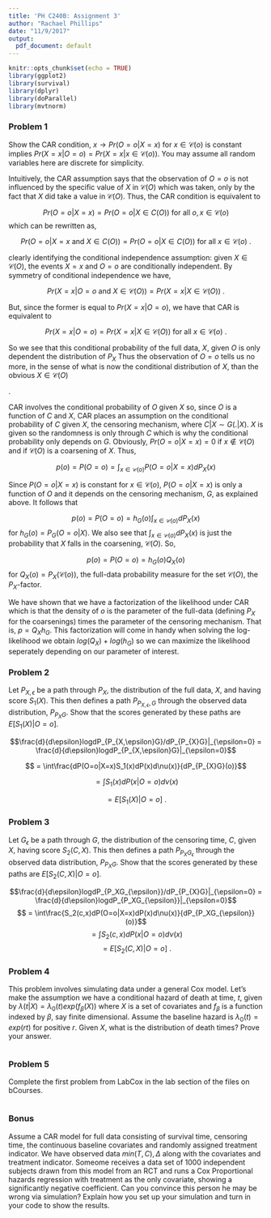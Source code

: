 ```yaml
---
title: 'PH C240B: Assignment 3'
author: "Rachael Phillips"
date: "11/9/2017"
output: 
  pdf_document: default
---
```

```r
knitr::opts_chunk$set(echo = TRUE)
library(ggplot2)
library(survival)
library(dplyr)
library(doParallel)
library(mvtnorm)
```

### Problem 1
Show the CAR condition, $x \rightarrow Pr(O = o | X = x)$ for $x \in \mathcal{C}(o)$ is constant implies $Pr(X=x| O = o) = Pr(X = x | x \in \mathcal{C}(o))$. You may assume all random variables here are discrete for simplicity.

\vspace{.1in}
Intuitively, the CAR assumption says that the observation of $O=o$ is not influenced by the specific value of $X$ in $\mathcal{C}(O)$ which was taken, only by the fact that $X$ did take a value in $\mathcal{C}(O)$. Thus, the CAR condition is equivalent to 

$$Pr(O = o | X = x) = Pr(O=o | X \in C(O)) \text{ for all }o, x\in\mathcal{C}(o)$$
which can be rewritten as, 

$$Pr(O = o | X = x \text{ and } X \in C(O)) = Pr(O=o | X \in C(O)) \text{ for all } x\in\mathcal{C}(o)\text{ .}$$

clearly identifying the conditional independence assumption: given $X\in\mathcal{C}(O)$, the events $X=x$ and $O=o$ are conditionally independent. By symmetry of conditional independence we have, 

$$Pr(X=x|O=o \text{ and } X \in \mathcal{C}(O)) = Pr(X=x|X\in\mathcal{C}(O))\text{ .}$$

But, since the former is equal to $Pr(X=x|O=o)$, we have that CAR is equivalent to 

$$ Pr(X=x|O=o) = Pr(X=x|X\in\mathcal{C}(O)) \text{ for all } x\in\mathcal{C}(o)\text{ .}$$

So we see that this conditional probability of the full data, $X$, given $O$ is only dependent the distribution of $P_X$
Thus the observation of $O=o$ tells us no more, in the sense of what is now the conditional distribution of $X$, than the obvious $X\in\mathcal{C}(O)$

\vspace{.1in}

\textit{Here, we prove the factorization of the likelihood as it will come in handy in Problem 2 and in Problem 3}. 

CAR involves the conditional probability of $O$ given $X$ so, since $O$ is a function of $C$ and $X$, CAR places an assumption on the conditional probability of $C$ given $X$, the censoring mechanism, where $C|X \sim G(.|X)$. $X$ is given so the randomness is only through $C$ which is why the conditional probability only depends on $G$. Obviously, $Pr(O = o | X = x) = 0$ if $x \notin \mathcal{C}(O)$ and if $\mathcal{C}(O)$ is a coarsening of $X$. Thus, 

$$p(o) = P(O=o) = \int_{x \in \mathcal{C}(o)}P(O=o|X=x)dP_X(x)$$

Since $P(O=o|X=x)$ is constant for $x \in \mathcal{C}(o)$, $P(O=o|X=x)$ is only a function of $O$ and it depends on the censoring mechanism, $G$, as explained above. It follows that 

$$p(o) = P(O=o) = h_G(o)\int_{x \in \mathcal{C}(o)}dP_X(x)$$
for $h_G(o) = P_G(O=o|X)$. We also see that $\int_{x \in \mathcal{C}(o)}dP_X(x)$ is just the probability that $X$ falls in the  coarsening, $\mathcal{C}(O)$. So, 

$$p(o) = P(O=o) = h_G(o)Q_X(o)$$
for $Q_X(o)=P_X(\mathcal{C}(o))$, the full-data probability measure for the set $\mathcal{C}(O)$, the $P_X$-factor.

We have shown that we have a factorization of the likelihood under CAR which is that the density of $o$ is the parameter of the full-data (defining $P_X$ for the coarsenings) times the parameter of the censoring mechanism. That is, $p=Q_Xh_G$. This factorization will come in handy when solving the log-likelihood we obtain $log(Q_X)+log(h_G)$ so we can maximize the likelihood seperately depending on our parameter of interest. 

### Problem 2 
Let $P_{X,\epsilon}$ be a path through $P_X$, the distribution of the full data, $X$, and having score $S_1(X)$. This then defines a path $P_{P_{X,\epsilon},G}$ through the observed data distribution, $P_{P_XG}$. Show that the scores generated by these paths are $E[S_1(X) | O = o]$.

\vspace{.1in}

$$\frac{d}{d\epsilon}logdP_{P_{X,\epsilon}G}/dP_{P_{X}G}|_{\epsilon=0} = \frac{d}{d\epsilon}logdP_{P_{X,\epsilon}G}|_{\epsilon=0}$$

$$ = \int\frac{dP(O=o|X=x)S_1(x)dP(x)d\nu(x)}{dP_{P_{X}G}(o)}$$

$$ = \int S_1(x)dP(x|O=o)d\nu(x)$$

$$ = E\big[S_1(X)|O=o\big] \text{ .}$$

### Problem 3
Let $G_{\epsilon}$ be a path through $G$, the distribution of the censoring time, $C$, given $X$, having score $S_2(C,X)$. This then defines a path $P_{P_XG_{\epsilon}}$ through the observed data distribution, $P_{P_XG}$. Show that the scores generated by these paths are $E[S_2(C, X) | O = o]$.

\vspace{.1in}

$$\frac{d}{d\epsilon}logdP_{P_XG_{\epsilon}}/dP_{P_{X}G}|_{\epsilon=0} = \frac{d}{d\epsilon}logdP_{P_XG_{\epsilon}}|_{\epsilon=0}$$
$$ = \int\frac{S_2(c,x)dP(O=o|X=x)dP(x)d\nu(x)}{dP_{P_XG_{\epsilon}}(o)}$$
$$ = \int S_2(c,x)dP(x|O=o)d\nu(x)$$
$$ = E\big[S_2(C,X)|O=o\big]\text{ .}$$

### Problem 4
This problem involves simulating data under a general Cox model. Let’s make the assumption we have a conditional hazard of death at time, $t$, given by $\lambda(t | X) =  \lambda_0(t)exp(f_{\beta}(X))$ where $X$ is a set of covariates and $f_{\beta}$ is a function indexed by $\beta$, say finite dimensional. Assume the baseline hazard is  $\lambda_0(t) = exp(rt)$ for positive $r$. Given $X$, what is the distribution of death times? Prove your answer.

\vspace{.1in}

```r

```

### Problem 5
Complete the first problem from LabCox in the lab section of the files on bCourses.

\vspace{.1in}

```r

```

### Bonus
Assume a CAR model for full data consisting of survival time, censoring time, the continuous baseline covariates and randomly assigned treatment indicator. We have observed data $min(T,C),\Delta$ along with the covariates and treatment indicator. Someome receives a data set of 1000 independent subjects drawn from this model from an RCT and runs a Cox Proportional hazards regression with treatment as the only covariate, showing a significantly negative coefficient. Can you convince this person he may be wrong via simulation? Explain how you set up your simulation and turn in your code to show the results.

\vspace{.1in}

```r

```

